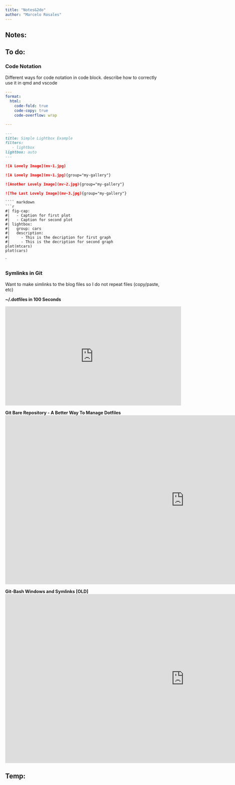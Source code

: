 ```yaml
---
title: "Notes&2do"
author: "Marcelo Rosales"
---
```


## Notes:

## To do:

### Code Notation

Different ways for code notation in code block. describe how to correctly use it in qmd and vscode 

``` yaml
---
format: 
  html: 
    code-fold: true
    code-copy: true
    code-overflow: wrap

---
```

``` markdown
---
title: Simple Lightbox Example
filters:
   - lightbox
lightbox: auto
---

![A Lovely Image](mv-1.jpg)
```

``` markdown
![A Lovely Image](mv-1.jpg){group="my-gallery"}

![Another Lovely Image](mv-2.jpg){group="my-gallery"}

![The Last Lovely Image](mv-3.jpg){group="my-gallery"}
```

```
```` markdown
```r
#| fig-cap: 
#|   - Caption for first plot
#|   - Caption for second plot
#| lightbox: 
#|   group: cars
#|   description: 
#|     - This is the decription for first graph
#|     - This is the decription for second graph
plot(mtcars)
plot(cars)
```
````
```

### Symlinks in Git 

Want to make simlinks to the blog files so I do not repeat files (copy/paste, etc)

**~/.dotfiles in 100 Seconds**  

<iframe width="560" height="315" src="https://www.youtube.com/embed/r_MpUP6aKiQ" title="YouTube video player" frameborder="0" allow="accelerometer; autoplay; clipboard-write; encrypted-media; gyroscope; picture-in-picture; web-share" allowfullscreen></iframe>  

**Git Bare Repository - A Better Way To Manage Dotfiles**  
<iframe width="1137" height="537" src="https://www.youtube.com/embed/tBoLDpTWVOM" title="Git Bare Repository - A Better Way To Manage Dotfiles" frameborder="0" allow="accelerometer; autoplay; clipboard-write; encrypted-media; gyroscope; picture-in-picture; web-share" allowfullscreen></iframe>


**Git-Bash Windows and Symlinks  [OLD]**
<iframe width="1137" height="537" src="https://www.youtube.com/embed/_8HyqxxN4dA" title="Git-Bash Windows and Symlinks" frameborder="0" allow="accelerometer; autoplay; clipboard-write; encrypted-media; gyroscope; picture-in-picture; web-share" allowfullscreen></iframe>


## Temp:
